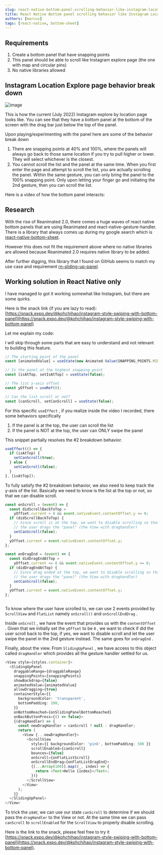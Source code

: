 ```yaml
---
slug: react-native-bottom-panel-scrolling-behavior-like-instagram-location-explore-page
title: React Native Bottom panel scrolling behavior like Instagram Location Explore page
authors: [marcus]
tags: [react-native, bottom-sheet]
---
```



## Requirements

1. Create a bottom panel that have snapping points 
2. This panel should be able to scroll like Instagram explore page (the one with map and circular pins)
3. No native libraries allowed 

## Instagram Location Explore page behavior break down


![image](./ig-explore.png)

This is how the current (July 2022) Instagram explore by location page looks like. You can see that they have a bottom panel at the bottom of the screen with the drag bar just below the top of the panel. 

Upon playing/experimenting with the panel here are some of the behavior break down 


1. There are snapping points at 40% and 100%, where the panels will always go back to those same location if you try to pull higher or lower. They will select whichever is the closest.
2. You cannot scroll the list and the panel at the same time. When you first enter the page and attempt to scroll the list, you are actually scrolling the panel. Within the same gesture, you can only bring the panel to the 100% snapping point. Only upon letting your finger go and initiating the 2nd gesture, then you can scroll the list. 

Here is a video of how the bottom panel interacts: 

<ReactPlayer playing controls url='/ig-location-explore-interaction.mp4' />


## Research


With the rise of Reanimated 2.0, there comes a huge waves of react native bottom panels that are using Reanimated and react-native-gesture-handler. There is a library that always comes up during my google search which is [react-native-bottom-sheet](https://github.com/gorhom/react-native-bottom-sheet).



However this does not fit the requirement above where no native libraries are allowed because Reanimated 2.0 requires native library to be added. 

After further digging, this library that I found on GitHub seems to match my use case and requirement [rn-sliding-up-panel](https://github.com/octopitus/rn-sliding-up-panel). 



## Working solution in React Native only 


I have managed to got it working somewhat like Instagram, but there are some quirks.

Here is the snack link (if you are lazy to read): [https://snack.expo.dev/@kohchihao/instagram-style-swiping-with-bottom-panel](https://snack.expo.dev/@kohchihao/instagram-style-swiping-with-bottom-panel)




Let me explain my code:

I will skip through some parts that are easy to understand and not relevant to building this feature.

```typescript
// The starting point of the panel 
const [animatedValue] = useState(new Animated.Value(SNAPPING_POINTS.MIDDLE));

// Is the panel at the highest snapping point 
const [isAtTop, setIsAtTop] = useState(false);

// The list y-axis offset
const yOffset = useRef(0);

// Can the list scroll or not?
const [canScroll, setCanScroll] = useState(false);
```


For this specific `useEffect` , if you realize inside the video I recorded, there some behaviors specifically


1. If the panel is at the top, the user can scroll the list
2. If the panel is NOT at the top, the user can ONLY swipe the panel

This snippet partially resolves the #2 breakdown behavior.

```typescript
useEffect(() => {
  if (isAtTop) {
    setCanScroll(true);
  } else {
    setCanScroll(false);
  }
}, [isAtTop]);
```


To fully satisfy the #2 breakdown behavior, we also need to keep track the y-axis of the list. Basically we need to know is the list at the top or not, so that we can disable scroll. 

```typescript
const onScroll = (event) => {
  const didScrollBackToTop =
    yOffset.current > 0 && event.nativeEvent.contentOffset.y <= 0;
  if (didScrollBackToTop) {
    // Since scroll is at the top, we want to disable scrolling so that on the 2nd touch,
    // the user drags the "panel" (the View with draghandler)
    setCanScroll(false);
  }
  yOffset.current = event.nativeEvent.contentOffset.y;
};

const onDragEnd = (event) => {
  const didDragEndAtTop =
    yOffset.current <= 0 && event.nativeEvent.contentOffset.y <= 0;
  if (didDragEndAtTop) {
    // Since drag ended at the top, we want to disable scrolling so that on the 2nd touch,
    // the user drags the "panel" (the View with draghandler)
    setCanScroll(false);
  }
  yOffset.current = event.nativeEvent.contentOffset.y;
};



```


To know where the user have scrolled to, we can use 2 events provided by `ScrollView` and `FlatList` namely `onScroll()` and `onScrollEndDrag` . 

Inside `onScroll` , we have the event that provides us with the `contentOffset` . Given that we initially set the `yOffset` to be `0` , we want to check if did the user scroll back to the top, if yes, we want to disable scroll and let the user swipe the panel in the 2nd gesture instead. The same goes for `onDragEnd` . 

Finally, about the view. From `SlidingUpPanel` , we have access to this object called `dragHandler` which provides all the gesture handler settled for us. 

```typescript
<View style={styles.container}>
  <SlidingUpPanel
    draggableRange={draggableRange}
    snappingPoints={snappingPoints}
    showBackdrop={false}
    animatedValue={animatedValue}
    allowDragging={true}
    containerStyle={{
      backgroundColor: 'transparent',
      bottomPadding: 100,
    }}
    onBottomReached={onSlidingPanelBottomReached}
    onBackButtonPress={() => false}>
    {(dragHandler) => {
      const newDragHandler = canScroll ? null : dragHandler;
      return (
        <View {...newDragHandler}>
          <ScrollView
            style={{ backgroundColor: 'pink', bottomPadding: 500 }}
            scrollEnabled={canScroll}
            bounces={false}
            onScroll={onFlatListScroll}
            onScrollEndDrag={onFlatListDragEnd}>
            {[...Array(100)].map((_, index) => {
              return <Text>Hello {index}</Text>;
            })}
          </ScrollView>
        </View>
      );
    }}
  </SlidingUpPanel>
</View>
```


To trick the user, we can use our state `canScroll` to determine if we should pass the `dragHandler` to the View or not. At the same time we can pass `canScroll` to `scrollEnabled` for the `ScrollView` to properly disable scrolling. 

Here is the link to the snack, please feel free to try it [https://snack.expo.dev/@kohchihao/instagram-style-swiping-with-bottom-panel](https://snack.expo.dev/@kohchihao/instagram-style-swiping-with-bottom-panel).





